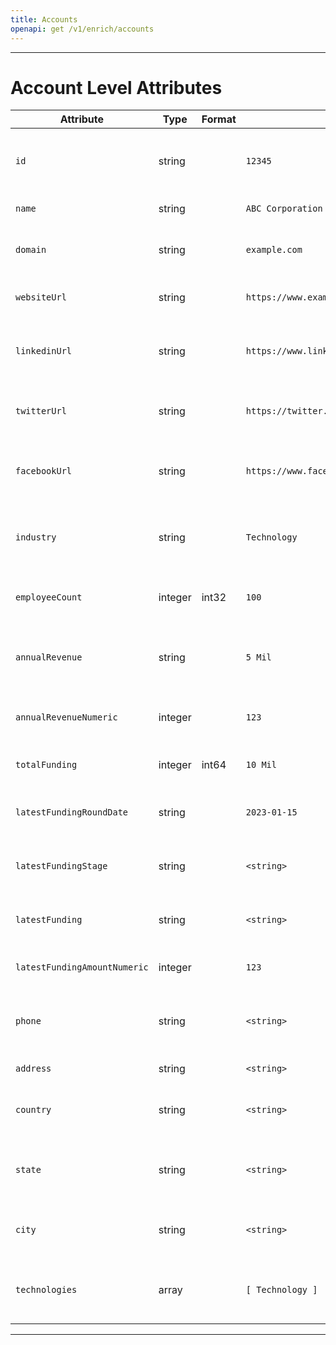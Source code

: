```yaml
---
title: Accounts
openapi: get /v1/enrich/accounts
---
```

---
# Account Level Attributes
| Attribute                   | Type    | Format  | Example            | Description                                       |
|-----------------------------|---------|---------|--------------------|---------------------------------------------------|
| `id`                        | string  |         | `12345`            | Unique identifier associated with the account.     |
| `name`                      | string  |         | `ABC Corporation`  | Name of the account.                               |
| `domain`                    | string  |         | `example.com`      | Domain associated with the account.                |
| `websiteUrl`                | string  |         | `https://www.example.com` | URL of the account's website.              |
| `linkedinUrl`               | string  |         | `https://www.linkedin.com/company/example` | URL pointing to the account's LinkedIn page.       |
| `twitterUrl`                | string  |         | `https://twitter.com/example` | URL pointing to the account's Twitter profile.     |
| `facebookUrl`               | string  |         | `https://www.facebook.com/example` | URL pointing to the account's Facebook page.  |
| `industry`                  | string  |         | `Technology`       | Industry or sector associated with the account.    |
| `employeeCount`             | integer | int32   | `100`              | Number of employees working for the account.       |
| `annualRevenue`             | string  |         | `5 Mil`            | Annual revenue associated with the account.        |
| `annualRevenueNumeric`      | integer |         | `123`              | Numeric representation of annual revenue.         |
| `totalFunding`              | integer | int64   | `10 Mil`           | Total funding received by the account.             |
| `latestFundingRoundDate`    | string  |         | `2023-01-15`       | Date of the latest funding round for the account.  |
| `latestFundingStage`        | string  |         | `<string>`         | Stage of the latest funding for the account.       |
| `latestFunding`             | string  |         | `<string>`         | Information about the latest funding of the account|
| `latestFundingAmountNumeric`| integer |         | `123`              | Numeric amount of the latest funding.              |
| `phone`                     | string  |         | `<string>`         | Phone number associated with the account.          |
| `address`                   | string  |         | `<string>`         | Address of the account.                            |
| `country`                   | string  |         | `<string>`         | Country associated with the account.               |
| `state`                     | string  |         | `<string>`         | State or region associated with the account.       |
| `city`                      | string  |         | `<string>`         | City associated with the account.                  |
| `technologies`              | array   |         | `[ Technology ]` | Array of technologies associated with the account. |

---